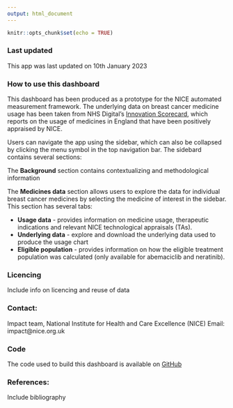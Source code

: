 ```yaml
---
output: html_document
---
```


```r
knitr::opts_chunk$set(echo = TRUE)
```

### Last updated

This app was last updated on 10th January 2023


### How to use this dashboard

This dashboard has been produced as a prototype for the NICE automated measurement framework. The underlying data on breast cancer medicine usage has been taken from NHS Digital's [Innovation Scorecard](https://digital.nhs.uk/data-and-information/publications/statistical/nice-technology-appraisals-in-the-nhs-in-england-innovation-scorecard), which reports on the usage of medicines in England that have been positively appraised by NICE. 

Users can navigate the app using the sidebar, which can also be collapsed by clicking the menu symbol in the top navigation bar. The sidebard contains several sections:

The **Background** section contains contextualizing and methodological information

The **Medicines data** section allows users to explore the data for individual breast cancer medicines by selecting the medicine of interest in the sidebar. This section has several tabs:

- **Usage data** - provides information on medicine usage, therapeutic indications and relevant NICE technological appraisals (TAs). 
- **Underlying data** - explore and download the underlying data used to produce the usage chart
- **Eligible population** - provides information on how the eligible treatment population was calculated (only available for abemaciclib and neratinib).


### Licencing

Include info on licencing and reuse of data


### Contact:

Impact team, National Institute for Health and Care Excellence (NICE)
Email: impact@nice.org.uk


### Code

The code used to build this dashboard is available on [GitHub]()


### References:

Include bibliography